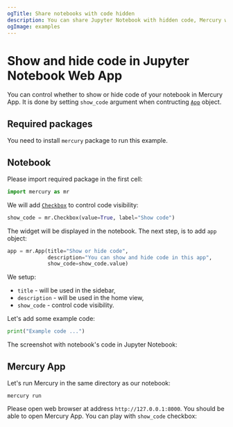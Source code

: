 ```yaml
---
ogTitle: Share notebooks with code hidden
description: You can share Jupyter Notebook with hidden code, Mercury will serve it as web application
ogImage: examples
---
```



# Show and hide code in Jupyter Notebook Web App

You can control whether to show or hide code of your notebook in Mercury App. 
It is done by setting `show_code` argument when contructing [`App`](/docs/input-widgets/app) object.

## Required packages 

You need to install `mercury` package to run this example.

## Notebook 

Please import required package in the first cell:

```python
import mercury as mr
```

We will add [`Checkbox`](/docs/input-widgets/checkbox) to control code visibility:

```python
show_code = mr.Checkbox(value=True, label="Show code")
```

The widget will be displayed in the notebook. The next step, is to add `app` object:

```python 
app = mr.App(title="Show or hide code", 
             description="You can show and hide code in this app",
             show_code=show_code.value)
```

We setup:
- `title` - will be used in the sidebar,
- `description` - will be used in the home view,
- `show_code` - control code visibility.

Let's add some example code:

```python
print("Example code ...")
```

The screenshot with notebook's code in Jupyter Notebook:

<Screenshot src={notebookPng} alt="Python notebook to show or hide code" />

## Mercury App

Let's run Mercury in the same directory as our notebook:

```
mercury run
```

Please open web browser at address `http://127.0.0.1:8000`. You should be able to open Mercury App.
You can play with `show_code` checkbox:

<Screenshot src={appGif} alt="Mercury App show or hide code" />


